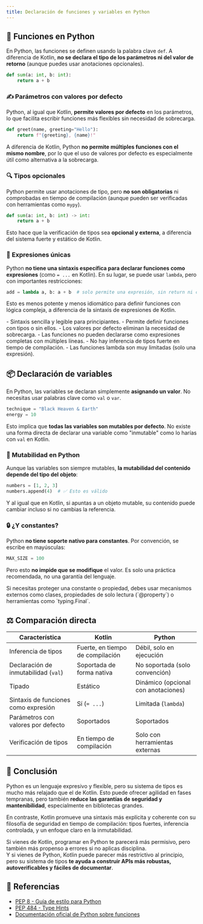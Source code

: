 ```yaml
---
title: Declaración de funciones y variables en Python
---
```



<ReadingTime />

## 🧩 Funciones en Python

En Python, las funciones se definen usando la palabra clave `def`. A diferencia de Kotlin, **no se declara el tipo de los parámetros ni del valor de retorno** (aunque puedes usar anotaciones opcionales).

```python
def sum(a: int, b: int):
    return a + b
```

### ✍️ Parámetros con valores por defecto

Python, al igual que Kotlin, **permite valores por defecto** en los parámetros, lo que facilita escribir funciones más flexibles sin necesidad de sobrecarga.

```python
def greet(name, greeting="Hello"):
    return f"{greeting}, {name}!"
```

A diferencia de Kotlin, Python **no permite múltiples funciones con el mismo nombre**, por lo que el uso de valores por defecto es especialmente útil como alternativa a la sobrecarga.

### 🔍 Tipos opcionales

Python permite usar anotaciones de tipo, pero **no son obligatorias** ni comprobadas en tiempo de compilación (aunque pueden ser verificadas con herramientas como `mypy`).

```python
def sum(a: int, b: int) -> int:
    return a + b
```

Esto hace que la verificación de tipos sea **opcional y externa**, a diferencia del sistema fuerte y estático de Kotlin.

### 🚫 Expresiones únicas

Python **no tiene una sintaxis específica para declarar funciones como expresiones** (como `= ...` en Kotlin). En su lugar, se puede usar `lambda`, pero con importantes restricciones:

```python
add = lambda a, b: a + b  # solo permite una expresión, sin return ni cuerpo múltiple
```

Esto es menos potente y menos idiomático para definir funciones con lógica compleja, a diferencia de la sintaxis de expresiones de Kotlin.

<ProCons>
<Pros title="Ventajas de Python">
- Sintaxis sencilla y legible para principiantes.
- Permite definir funciones con tipos o sin ellos.
- Los valores por defecto eliminan la necesidad de sobrecarga.
</Pros>
<Cons title="Limitaciones comparadas con Kotlin">
- Las funciones no pueden declararse como expresiones completas con múltiples líneas.
- No hay inferencia de tipos fuerte en tiempo de compilación.
- Las funciones lambda son muy limitadas (solo una expresión).
</Cons>
</ProCons>

## 📦 Declaración de variables

En Python, las variables se declaran simplemente **asignando un valor**. No necesitas usar palabras clave como `val` o `var`.

```python
technique = "Black Heaven & Earth"
energy = 10
```

Esto implica que **todas las variables son mutables por defecto**. No existe una forma directa de declarar una variable como "inmutable" como lo harías con `val` en Kotlin.

### 🔁 Mutabilidad en Python

Aunque las variables son siempre mutables, **la mutabilidad del contenido depende del tipo del objeto**:

```python
numbers = [1, 2, 3]
numbers.append(4)  # ✅ Esto es válido
```

Y al igual que en Kotlin, si apuntas a un objeto mutable, su contenido puede cambiar incluso si no cambias la referencia.

### 🔒 ¿Y constantes?

Python **no tiene soporte nativo para constantes**. Por convención, se escribe en mayúsculas:

```python
MAX_SIZE = 100
```

Pero esto **no impide que se modifique** el valor. Es solo una práctica recomendada, no una garantía del lenguaje.

<Explanation>
    Si necesitas proteger una constante o propiedad, debes usar mecanismos externos como clases, propiedades de solo lectura (`@property`) o herramientas como `typing.Final`.
</Explanation>

## ⚖️ Comparación directa

| Característica                         | Kotlin                              | Python                                   |
|---------------------------------------|-------------------------------------|------------------------------------------|
| Inferencia de tipos                   | Fuerte, en tiempo de compilación    | Débil, solo en ejecución                 |
| Declaración de inmutabilidad (`val`)  | Soportada de forma nativa           | No soportada (solo convención)           |
| Tipado                                 | Estático                            | Dinámico (opcional con anotaciones)      |
| Sintaxis de funciones como expresión  | Sí (`= ...`)                        | Limitada (`lambda`)                      |
| Parámetros con valores por defecto    | Soportados                          | Soportados                               |
| Verificación de tipos                 | En tiempo de compilación            | Solo con herramientas externas           |

## 🧠 Conclusión

Python es un lenguaje expresivo y flexible, pero su sistema de tipos es mucho más relajado que el de Kotlin. Esto puede ofrecer agilidad en fases tempranas, pero también **reduce las garantías de seguridad y mantenibilidad**, especialmente en bibliotecas grandes.

En contraste, Kotlin promueve una sintaxis más explícita y coherente con su filosofía de seguridad en tiempo de compilación: tipos fuertes, inferencia controlada, y un enfoque claro en la inmutabilidad.

Si vienes de Kotlin, programar en Python te parecerá más permisivo, pero también más propenso a errores si no aplicas disciplina.  
Y si vienes de Python, Kotlin puede parecer más restrictivo al principio, pero su sistema de tipos **te ayuda a construir APIs más robustas, autoverificables y fáciles de documentar**.

## 📖 Referencias

- [PEP 8 - Guía de estilo para Python](https://peps.python.org/pep-0008/)
- [PEP 484 - Type Hints](https://peps.python.org/pep-0484/)
- [Documentación oficial de Python sobre funciones](https://docs.python.org/3/tutorial/controlflow.html#defining-functions)
